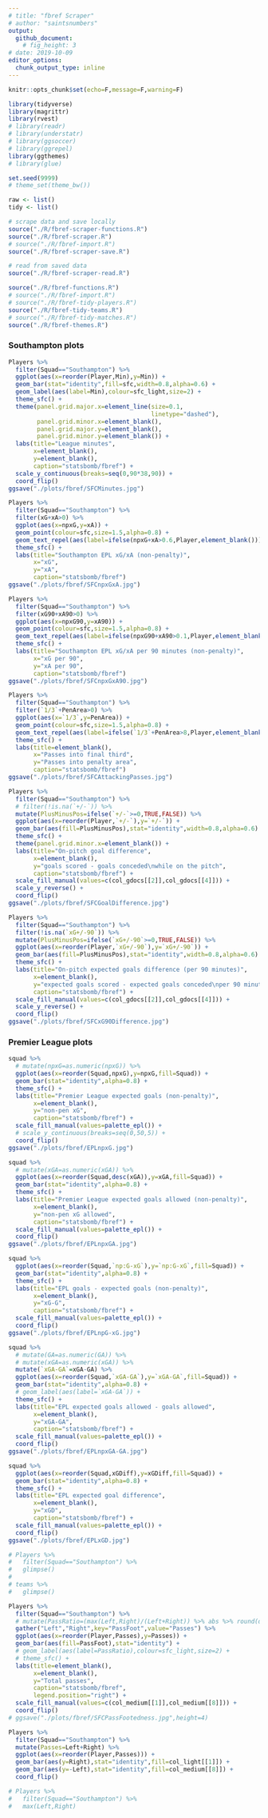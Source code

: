```yaml
---
# title: "fbref Scraper"
# author: "saintsnumbers"
output:
  github_document:
    # fig_height: 3
# date: 2019-10-09
editor_options:
  chunk_output_type: inline
---
```


```r
knitr::opts_chunk$set(echo=F,message=F,warning=F)

library(tidyverse)
library(magrittr)
library(rvest)
# library(readr)
# library(understatr)
# library(ggsoccer)
# library(ggrepel)
library(ggthemes)
# library(glue)

set.seed(9999)
# theme_set(theme_bw())
```

```r
raw <- list()
tidy <- list()
```

```r
# scrape data and save locally
source("./R/fbref-scraper-functions.R")
source("./R/fbref-scraper.R")
# source("./R/fbref-import.R")
source("./R/fbref-scraper-save.R")
```

```r
# read from saved data
source("./R/fbref-scraper-read.R")
```

```r
source("./R/fbref-functions.R")
# source("./R/fbref-import.R")
# source("./R/fbref-tidy-players.R")
source("./R/fbref-tidy-teams.R")
# source("./R/fbref-tidy-matches.R")
source("./R/fbref-themes.R")
```

### Southampton plots

```r
Players %>%
  filter(Squad=="Southampton") %>%
  ggplot(aes(x=reorder(Player,Min),y=Min)) +
  geom_bar(stat="identity",fill=sfc,width=0.8,alpha=0.6) +
  geom_label(aes(label=Min),colour=sfc_light,size=2) +
  theme_sfc() +
  theme(panel.grid.major.x=element_line(size=0.1,
                                        linetype="dashed"),
        panel.grid.minor.x=element_blank(),
        panel.grid.major.y=element_blank(),
        panel.grid.minor.y=element_blank()) +
  labs(title="League minutes",
       x=element_blank(),
       y=element_blank(),
       caption="statsbomb/fbref") +
  scale_y_continuous(breaks=seq(0,90*38,90)) +
  coord_flip()
ggsave("./plots/fbref/SFCMinutes.jpg")

Players %>%
  filter(Squad=="Southampton") %>%
  filter(xG+xA>0) %>%
  ggplot(aes(x=npxG,y=xA)) +
  geom_point(colour=sfc,size=1.5,alpha=0.8) +
  geom_text_repel(aes(label=ifelse(npxG+xA>0.6,Player,element_blank())),size=3) +
  theme_sfc() +
  labs(title="Southampton EPL xG/xA (non-penalty)",
       x="xG",
       y="xA",
       caption="statsbomb/fbref")
ggsave("./plots/fbref/SFCnpxGxA.jpg")

Players %>%
  filter(Squad=="Southampton") %>%
  filter(xG90+xA90>0) %>%
  ggplot(aes(x=npxG90,y=xA90)) +
  geom_point(colour=sfc,size=1.5,alpha=0.8) +
  geom_text_repel(aes(label=ifelse(npxG90+xA90>0.1,Player,element_blank())),size=3) +
  theme_sfc() +
  labs(title="Southampton EPL xG/xA per 90 minutes (non-penalty)",
       x="xG per 90",
       y="xA per 90",
       caption="statsbomb/fbref")
ggsave("./plots/fbref/SFCnpxGxA90.jpg")

Players %>%
  filter(Squad=="Southampton") %>%
  filter(`1/3`+PenArea>0) %>%
  ggplot(aes(x=`1/3`,y=PenArea)) +
  geom_point(colour=sfc,size=1.5,alpha=0.8) +
  geom_text_repel(aes(label=ifelse(`1/3`+PenArea>8,Player,element_blank())),size=3) +
  theme_sfc() +
  labs(title=element_blank(),
       x="Passes into final third",
       y="Passes into penalty area",
       caption="statsbomb/fbref")
ggsave("./plots/fbref/SFCAttackingPasses.jpg")

Players %>%
  filter(Squad=="Southampton") %>%
  # filter(!is.na(`+/-`)) %>%
  mutate(PlusMinusPos=ifelse(`+/-`>=0,TRUE,FALSE)) %>%
  ggplot(aes(x=reorder(Player,`+/-`),y=`+/-`)) +
  geom_bar(aes(fill=PlusMinusPos),stat="identity",width=0.8,alpha=0.6) +
  theme_sfc() +
  theme(panel.grid.minor.x=element_blank()) +
  labs(title="On-pitch goal difference",
       x=element_blank(),
       y="goals scored - goals conceded\nwhile on the pitch",
       caption="statsbomb/fbref") +
  scale_fill_manual(values=c(col_gdocs[[2]],col_gdocs[[4]])) +
  scale_y_reverse() +
  coord_flip()
ggsave("./plots/fbref/SFCGoalDifference.jpg")

Players %>%
  filter(Squad=="Southampton") %>%
  filter(!is.na(`xG+/-90`)) %>%
  mutate(PlusMinusPos=ifelse(`xG+/-90`>=0,TRUE,FALSE)) %>%
  ggplot(aes(x=reorder(Player,`xG+/-90`),y=`xG+/-90`)) +
  geom_bar(aes(fill=PlusMinusPos),stat="identity",width=0.8,alpha=0.6) +
  theme_sfc() +
  labs(title="On-pitch expected goals difference (per 90 minutes)",
       x=element_blank(),
       y="expected goals scored - expected goals conceded\nper 90 minutes while on the pitch",
       caption="statsbomb/fbref") +
  scale_fill_manual(values=c(col_gdocs[[2]],col_gdocs[[4]])) +
  scale_y_reverse() +
  coord_flip()
ggsave("./plots/fbref/SFCxG90Difference.jpg")
```

### Premier League plots

```r
squad %>%
  # mutate(npxG=as.numeric(npxG)) %>%
  ggplot(aes(x=reorder(Squad,npxG),y=npxG,fill=Squad)) +
  geom_bar(stat="identity",alpha=0.8) +
  theme_sfc() +
  labs(title="Premier League expected goals (non-penalty)",
       x=element_blank(),
       y="non-pen xG",
       caption="statsbomb/fbref") +
  scale_fill_manual(values=palette_epl()) +
  # scale_y_continuous(breaks=seq(0,50,5)) +
  coord_flip()
ggsave("./plots/fbref/EPLnpxG.jpg")

squad %>%
  # mutate(xGA=as.numeric(xGA)) %>%
  ggplot(aes(x=reorder(Squad,desc(xGA)),y=xGA,fill=Squad)) +
  geom_bar(stat="identity",alpha=0.8) +
  theme_sfc() +
  labs(title="Premier League expected goals allowed (non-penalty)",
       x=element_blank(),
       y="non-pen xG allowed",
       caption="statsbomb/fbref") +
  scale_fill_manual(values=palette_epl()) +
  coord_flip()
ggsave("./plots/fbref/EPLnpxGA.jpg")

squad %>%
  ggplot(aes(x=reorder(Squad,`np:G-xG`),y=`np:G-xG`,fill=Squad)) +
  geom_bar(stat="identity",alpha=0.8) +
  theme_sfc() +
  labs(title="EPL goals - expected goals (non-penalty)",
       x=element_blank(),
       y="xG-G",
       caption="statsbomb/fbref") +
  scale_fill_manual(values=palette_epl()) +
  coord_flip()
ggsave("./plots/fbref/EPLnpG-xG.jpg")

squad %>%
  # mutate(GA=as.numeric(GA)) %>%
  # mutate(xGA=as.numeric(xGA)) %>%
  mutate(`xGA-GA`=xGA-GA) %>%
  ggplot(aes(x=reorder(Squad,`xGA-GA`),y=`xGA-GA`,fill=Squad)) +
  geom_bar(stat="identity",alpha=0.8) +
  # geom_label(aes(label=`xGA-GA`)) +
  theme_sfc() +
  labs(title="EPL expected goals allowed - goals allowed",
       x=element_blank(),
       y="xGA-GA",
       caption="statsbomb/fbref") +
  scale_fill_manual(values=palette_epl()) +
  coord_flip()
ggsave("./plots/fbref/EPLnpxGA-GA.jpg")

squad %>%
  ggplot(aes(x=reorder(Squad,xGDiff),y=xGDiff,fill=Squad)) +
  geom_bar(stat="identity",alpha=0.8) +
  theme_sfc() +
  labs(title="EPL expected goal difference",
       x=element_blank(),
       y="xGD",
       caption="statsbomb/fbref") +
  scale_fill_manual(values=palette_epl()) +
  coord_flip()
ggsave("./plots/fbref/EPLxGD.jpg")
```

```r
# Players %>%
#   filter(Squad=="Southampton") %>%
#   glimpse()
# 
# teams %>%
#   glimpse()
```



```r
Players %>%
  filter(Squad=="Southampton") %>%
  # mutate(PassRatio=(max(Left,Right)/(Left+Right)) %>% abs %>% round(digits=2)) %>%
  gather("Left","Right",key="PassFoot",value="Passes") %>%
  ggplot(aes(x=reorder(Player,Passes),y=Passes)) +
  geom_bar(aes(fill=PassFoot),stat="identity") +
  # geom_label(aes(label=PassRatio),colour=sfc_light,size=2) +
  # theme_sfc() +
  labs(title=element_blank(),
       x=element_blank(),
       y="Total passes",
       caption="statsbomb/fbref",
       legend.position="right") +
  scale_fill_manual(values=c(col_medium[[1]],col_medium[[8]])) +
  coord_flip()
# ggsave("./plots/fbref/SFCPassFootedness.jpg",height=4)

Players %>%
  filter(Squad=="Southampton") %>%
  mutate(Passes=Left+Right) %>%
  ggplot(aes(x=reorder(Player,Passes))) +
  geom_bar(aes(y=Right),stat="identity",fill=col_light[[1]]) +
  geom_bar(aes(y=-Left),stat="identity",fill=col_medium[[8]]) +
  coord_flip()

# Players %>%
#   filter(Squad=="Southampton") %>%
#   max(Left,Right)
```